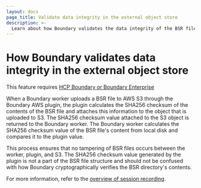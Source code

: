 ```yaml
---
layout: docs
page_title: Validate data integrity in the external object store
description: >-
  Learn about how Boundary validates the data integrity of the BSR file in the external data store to ensure that the file has not been tampered with.
---
```

# How Boundary validates data integrity in the external object store

<EnterpriseAlert product="boundary">This feature requires <a href="https://www.hashicorp.com/products/boundary">HCP Boundary or Boundary Enterprise</a></EnterpriseAlert>

When a Boundary worker uploads a BSR file to AWS S3 through the Boundary AWS plugin, the plugin calculates the SHA256 checksum of the contents of the BSR file and attaches this information to the object that is uploaded to S3.
The SHA256 checksum value attached to the S3 object is returned to the Boundary worker.
The Boundary worker calculates the SHA256 checksum value of the BSR file's content from
local disk and compares it to the plugin value.

This process ensures that no tampering of BSR files occurs between the worker, plugin, and S3.
The SHA256 checksum value generated by the plugin is not a part of the BSR file structure and should not be confused with how Boundary cryptographically verifies the BSR directory's contents.

For more information, refer to the [overview of session recording](/boundary/docs/session-recording).